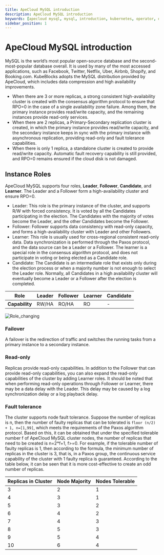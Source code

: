 ```yaml
---
title: ApeCloud MySQL introduction
description: ApeCloud MySQL introduction
keywords: [apecloud mysql, mysql, introduction, kubernetes, operator, database]
sidebar_position: 1
---
```


# ApeCloud MySQL introduction

MySQL is the world’s most popular open-source database and the second-most-popular database overall. It is used by many of the most accessed applications, such as Facebook, Twitter, Netflix, Uber, Airbnb, Shopify, and Booking.com. 
KubeBlocks adopts the MySQL distribution provided by ApeCloud, which includes data compression and high availability improvements.

- When there are 3 or more replicas,  a strong consistent high-availability cluster is created with the consensus algorithm protocol to ensure that RPO=0 in the case of a single availability zone failure. Among them, the primary instance provides read/write capacity, and the remaining instances provide read-only services.
- When there are 2 replicas, a Primary-Secondary replication cluster is created, in which the primary instance provides read/write capacity, and the secondary instance keeps in sync with the primary instance with asynchronous replication, providing read-only and fault tolerance capabilities.
- When there is only 1 replica, a standalone cluster is created to provide read/write capacity. Automatic fault recovery capability is still provided, and RPO=0 remains ensured if the cloud disk is not damaged.

## Instance Roles

ApeCloud MySQL supports four roles, **Leader**, **Follower**, **Candidate**, and **Learner**. The Leader and a Follower form a high-availability cluster and ensure RPO=0.

- Leader: This role is the primary instance of the cluster, and supports R/W with forced consistency. It is voted by all the Candidates participating in the election. The Candidates with the majority of votes become the Leader, and the other Candidates become the Follower.
- Follower: Follower supports data consistency with read-only capacity, and forms a high-availability cluster with Leader and other Followers.
- Learner: This role is usually used for cross-regional consistent read-only data. Data synchronization is performed through the Paxos protocol, and the data source can be a Leader or a Follower. The learner is a special role in the consensus algorithm protocol, and does not participate in voting or being elected as a Candidate role.
- Candidate: The Candidate is an intermediate role that exists only during the election process or when a majority number is not enough to select the Leader role.  Normally, all Candidates in a high availability cluster will eventually become a Leader or a Follower after the election is completed.

| Role |  Leader |Follower | Learner | Candidate |
| ---- |----| ----|----|----|
| **Capability**|RW/HA|RO/HA|RO|-|

![Role_changing](/img/docs/en/apecloud-mysql-intro-role-changing.jpg)

### Failover

A failover is the redirection of traffic and switches the running tasks from a primary instance to a secondary instance.

### Read-only

Replicas provide read-only capabilities. In addition to the Follower that can provide read-only capabilities, you can also expand the read-only capabilities of the cluster by adding Learner roles. It should be noted that when performing read-only operations through Follower or Learner, there may be a data delay with the Leader. This delay may be caused by a log synchronization delay or a log playback delay.

### Fault tolerance

The cluster supports node fault tolerance. Suppose the number of replicas is n, then the number of faulty replicas that can be tolerated is `floor (n/2) + 1, n=[1,99]`, which meets the requirements of the Paxos algorithm protocol. Based on this, it can be obtained that under the specified tolerable number f of ApeCloud MySQL cluster nodes, the number of replicas that need to be created is n=2*f+1, f>=0. For example, if the tolerable number of faulty replicas is 1, then according to the formula, the minimum number of replicas in the cluster is 3, that is, in a Paxos group, the continuous service capability of the cluster with 1 faulty replica is guaranteed. According to the table below, it can be seen that it is more cost-effective to create an odd number of replicas.

 Replicas in Cluster | Node Majority | Nodes Tolerable |
  ---- |----| ----|
  3 | 2 | 1 |
  4 | 3 | 1 |
  5 | 3 | 2 |
  6 | 4 | 2 |
  7 | 4 | 3 |
  8 | 5 | 3 |
  9 | 5 | 4 |
  10 | 6 | 4 |
